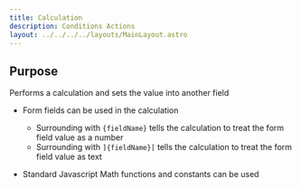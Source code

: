 ```yaml
---
title: Calculation
description: Conditions Actions
layout: ../../../../layouts/MainLayout.astro
---
```


## Purpose

Performs a calculation and sets the value into another field

- Form fields can be used in the calculation

  - Surrounding with `{fieldName}` tells the calculation to treat the form field value as a number
  - Surrounding with `]{fieldName}[` tells the calculation to treat the form field value as text

- Standard Javascript Math functions and constants can be used
